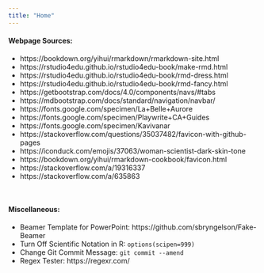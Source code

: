 ```yaml
---
title: "Home"
---
```


<div class="home-page">

#### Webpage Sources:  

- https://bookdown.org/yihui/rmarkdown/rmarkdown-site.html  
- https://rstudio4edu.github.io/rstudio4edu-book/make-rmd.html  
- https://rstudio4edu.github.io/rstudio4edu-book/rmd-dress.html  
- https://rstudio4edu.github.io/rstudio4edu-book/rmd-fancy.html  
- https://getbootstrap.com/docs/4.0/components/navs/#tabs  
- https://mdbootstrap.com/docs/standard/navigation/navbar/  
- https://fonts.google.com/specimen/La+Belle+Aurore  
- https://fonts.google.com/specimen/Playwrite+CA+Guides  
- https://fonts.google.com/specimen/Kavivanar  
- https://stackoverflow.com/questions/35037482/favicon-with-github-pages  
- https://iconduck.com/emojis/37063/woman-scientist-dark-skin-tone  
- https://bookdown.org/yihui/rmarkdown-cookbook/favicon.html  
- https://stackoverflow.com/a/19316337  
- https://stackoverflow.com/a/635863  

&nbsp;

#### Miscellaneous:  

- Beamer Template for PowerPoint: https://github.com/sbryngelson/Fake-Beamer
- Turn Off Scientific Notation in R: `options(scipen=999)`
- Change Git Commit Message: `git commit --amend`
- Regex Tester: https://regexr.com/

</div>
